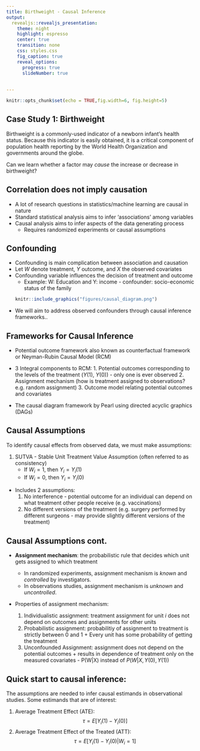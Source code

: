 ```yaml
---
title: Birthweight - Causal Inference
output: 
  revealjs::revealjs_presentation:
    theme: night
    highlight: espresso
    center: true
    transition: none
    css: styles.css
    fig_caption: true
    reveal_options:
      progress: true
      slideNumber: true
      
  
---
```

 
```r
knitr::opts_chunk$set(echo = TRUE,fig.width=6, fig.height=5)
```



## Case Study 1: Birthweight

Birthweight is a commonly-used indicator of a newborn infant's health status. Because this indicator is easily obtained, it is a critical component of population health reporting by the World Health Organization and governments around the globe.

Can we learn whether a factor may *cause* the increase or decrease in birthweight?

## Correlation does not imply causation 
* A lot of research questions in statistics/machine learning are causal in nature
* Standard statistical analysis aims to infer 'associations' among variables
* Causal analysis aims to infer aspects of the data generating process
  * Requires randomized experiments or causal assumptions 


## Confounding
* Confounding is main complication between association and causation
* Let $W$ denote treatment, $Y$ outcome, and $X$ the observed covariates
* Confounding variable influences the decision of treatment and outcome
    + Example: W: Education and Y: income - confounder: socio-economic status of the family
```r
knitr::include_graphics("figures/causal_diagram.png")
```
* We will aim to address observed confounders through causal inference frameworks..

## Frameworks for Causal Inference
* Potential outcome framework also known as counterfactual framework or Neyman-Rubin Causal Model (RCM)

* 3 Integral components to RCM:
       1. Potential outcomes corresponding to the levels of the treatment ($Y(1)$, $Y(0)$) - only one is ever observed
       2. Assignment mechanism (how is treatment assigned to observations? e.g. random assignment)
       3. Outcome model relating potential outcomes and covariates
       
* The causal diagram framework by Pearl using directed acyclic graphics (DAGs)


## Causal Assumptions 
To identify causal effects from observed data, we must make assumptions:

 1. SUTVA - Stable Unit Treatment Value Assumption (often referred to as consistency)
    * If $W_i = 1$, then $Y_i = Y_i(1)$
    * If $W_i = 0$, then $Y_i = Y_i(0)$
 
  * Includes 2 assumptions:
      1. No interference - potential outcome for an individual can depend on what treatment other people receive (e.g. vaccinations)
      2. No different versions of the treatment (e.g. surgery performed by different surgeons - may provide slightly different versions of the treatment)

## Causal Assumptions cont.
  * **Assignment mechanism**: the probabilistic rule that decides which unit gets assigned to which treatment
  
      + In randomized experiments, assignment mechanism is *known* and *controlled* by investigators.
      + In observations studies, assignment mechanism is *unknown* and *uncontrolled*.
  * Properties of assignment mechanism:
      1. Individualistic assignment: treatment assignment for unit $i$ does not depend on outcomes and assignments for other units
      2. Probabilistic assignment: probabilitiy of assignment to treatment is strictly between 0 and 1
        + Every unit has some probability of getting the treatment
      3. Unconfounded Assignment: assignment does not depend on the potential outcomes
        + results in dependence of treatment only on the measured covariates - P(W|X) instead of $P(W|X, Y(0), Y(1))$

## Quick start to causal inference:
The assumptions are needed to infer causal estimands in observational studies. Some estimands that are of interest:

 1. Average Treatment Effect (ATE):   $$ \tau = E[Y_i(1) - Y_i(0)]$$
 2. Average Treatment Effect of the Treated (ATT): $$ \tau = E[Y_i(1) - Y_i(0)| W_i=1]$$
